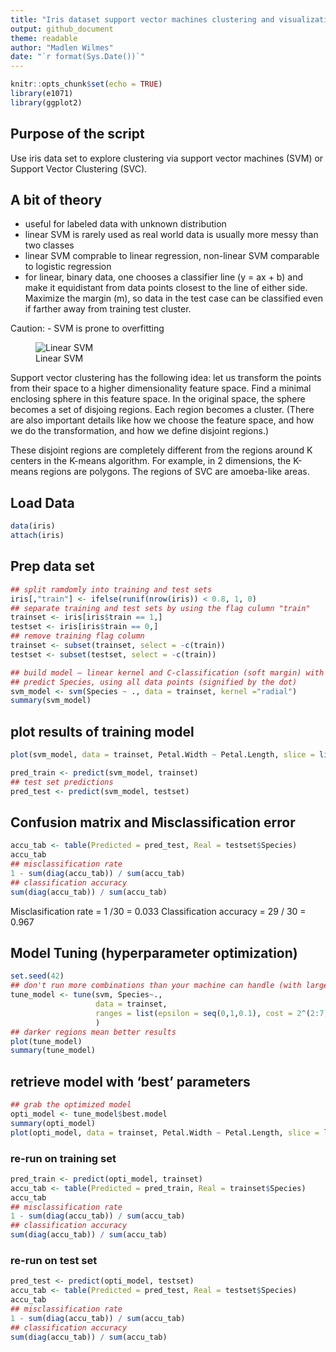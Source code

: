 ```yaml
---
title: "Iris dataset support vector machines clustering and visualization"
output: github_document
theme: readable
author: "Madlen Wilmes"
date: "`r format(Sys.Date())`"
---
```


```r
knitr::opts_chunk$set(echo = TRUE)
library(e1071)
library(ggplot2)
```

## Purpose of the script

Use iris data set to explore clustering via support vector machines (SVM) or Support Vector Clustering (SVC). 

## A bit of theory

- useful for labeled data with unknown distribution
- linear SVM is rarely used as real world data is usually more messy than two classes
- linear SVM comprable to linear regression, non-linear SVM comparable to logistic regression
- for linear, binary data, one chooses a classifier line (y = ax + b) and make it equidistant from data points closest to the line of either side. Maximize the margin (m), so data in the test case can be classified even if farther away from training test cluster.


Caution:
- SVM is prone to overfitting

![Linear SVM](LinearSVM.jpg)


Support vector clustering has the following idea: let us transform the points from their space to a higher dimensionality feature space. Find a minimal enclosing sphere in this feature space. In the original space, the sphere becomes a set of disjoing regions. Each region becomes a cluster. (There are also important details like how we choose the feature space, and how we do the transformation, and how we define disjoint regions.)

These disjoint regions are completely different from the regions around K centers in the K-means algorithm. For example, in 2 dimensions, the K-means regions are polygons. The regions of SVC are amoeba-like areas.




## Load Data

```r
data(iris)
attach(iris)
```


## Prep data set
```r
## split ramdomly into training and test sets
iris[,"train"] <- ifelse(runif(nrow(iris)) < 0.8, 1, 0)
## separate training and test sets by using the flag culumn "train"
trainset <- iris[iris$train == 1,]
testset <- iris[iris$train == 0,]
## remove training flag column
trainset <- subset(trainset, select = -c(train))
testset <- subset(testset, select = -c(train))
```



```r
## build model – linear kernel and C-classification (soft margin) with default cost (C = 1)
## predict Species, using all data points (signified by the dot)
svm_model <- svm(Species ~ ., data = trainset, kernel ="radial")
summary(svm_model)
```

## plot results of training model
```r
plot(svm_model, data = trainset, Petal.Width ~ Petal.Length, slice = list(Sepal.Width = 3, Sepal.Length = 4))
```

```r
pred_train <- predict(svm_model, trainset)
## test set predictions
pred_test <- predict(svm_model, testset)
```

## Confusion matrix and Misclassification error

```r
accu_tab <- table(Predicted = pred_test, Real = testset$Species)
accu_tab
## misclassification rate
1 - sum(diag(accu_tab)) / sum(accu_tab)
## classification accuracy
sum(diag(accu_tab)) / sum(accu_tab)
```

Misclasification rate = 1 /30 = 0.033
Classification accuracy = 29 / 30 = 0.967

## Model Tuning (hyperparameter optimization)
```r
set.seed(42)
## don't run more combinations than your machine can handle (with large data sets)
tune_model <- tune(svm, Species~.,
                   data = trainset, 
                   ranges = list(epsilon = seq(0,1,0.1), cost = 2^(2:7))
                   )
## darker regions mean better results
plot(tune_model)
summary(tune_model)
```

## retrieve model with 'best' parameters
```r
## grab the optimized model
opti_model <- tune_model$best.model
summary(opti_model)
plot(opti_model, data = trainset, Petal.Width ~ Petal.Length, slice = list(Sepal.Width = 3, Sepal.Length = 4))
```

### re-run on training set
```r
pred_train <- predict(opti_model, trainset)
accu_tab <- table(Predicted = pred_train, Real = trainset$Species)
accu_tab
## misclassification rate
1 - sum(diag(accu_tab)) / sum(accu_tab)
## classification accuracy
sum(diag(accu_tab)) / sum(accu_tab)
```

### re-run on test set
```r
pred_test <- predict(opti_model, testset)
accu_tab <- table(Predicted = pred_test, Real = testset$Species)
accu_tab
## misclassification rate
1 - sum(diag(accu_tab)) / sum(accu_tab)
## classification accuracy
sum(diag(accu_tab)) / sum(accu_tab)
```
